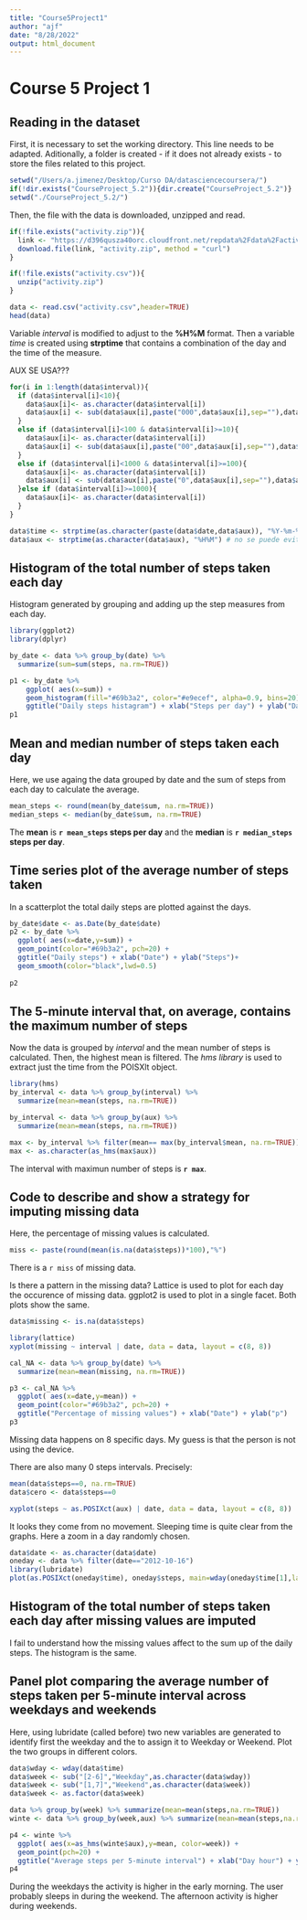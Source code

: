 ```yaml
---
title: "Course5Project1"
author: "ajf"
date: "8/28/2022"
output: html_document
---
```

# Course 5 Project 1

## Reading in the dataset

First, it is necessary to set the working directory. This line needs to be adapted. Aditionally, a folder is created - if it does not already exists - to store the files related to this project.

```r
setwd("/Users/a.jimenez/Desktop/Curso DA/datasciencecoursera/")
if(!dir.exists("CourseProject_5.2")){dir.create("CourseProject_5.2")}
setwd("./CourseProject_5.2/")
```

Then, the file with the data is downloaded, unzipped and read. 

```r
if(!file.exists("activity.zip")){
  link <- "https://d396qusza40orc.cloudfront.net/repdata%2Fdata%2Factivity.zip"
  download.file(link, "activity.zip", method = "curl")
}

if(!file.exists("activity.csv")){
  unzip("activity.zip")
}

data <- read.csv("activity.csv",header=TRUE)
head(data)
```

Variable *interval* is modified to adjust to the **%H%M** format.
Then a variable *time* is created using **strptime** that contains a combination of the day and the time of the measure.

AUX SE USA???

```r
for(i in 1:length(data$interval)){
  if (data$interval[i]<10){
    data$aux[i]<- as.character(data$interval[i])
    data$aux[i] <- sub(data$aux[i],paste("000",data$aux[i],sep=""),data$aux[i])
  }
  else if (data$interval[i]<100 & data$interval[i]>=10){
    data$aux[i]<- as.character(data$interval[i])
    data$aux[i] <- sub(data$aux[i],paste("00",data$aux[i],sep=""),data$aux[i])
  }
  else if (data$interval[i]<1000 & data$interval[i]>=100){
    data$aux[i]<- as.character(data$interval[i])
    data$aux[i] <- sub(data$aux[i],paste("0",data$aux[i],sep=""),data$aux[i])
  }else if (data$interval[i]>=1000){
    data$aux[i]<- as.character(data$interval[i])
  }
}

data$time <- strptime(as.character(paste(data$date,data$aux)), "%Y-%m-%d %H%M")
data$aux <- strptime(as.character(data$aux), "%H%M") # no se puede evitar q añada fecha?
```


## Histogram of the total number of steps taken each day

Histogram generated by grouping and adding up the step measures from each day.

```r
library(ggplot2)
library(dplyr)

by_date <- data %>% group_by(date) %>% 
  summarize(sum=sum(steps, na.rm=TRUE))

p1 <- by_date %>%
    ggplot( aes(x=sum)) +
    geom_histogram(fill="#69b3a2", color="#e9ecef", alpha=0.9, bins=20) +
    ggtitle("Daily steps histagram") + xlab("Steps per day") + ylab("Days")
p1
```


## Mean and median number of steps taken each day

Here, we use againg the data grouped by date and the sum of steps from each day to calculate the average.

```r
mean_steps <- round(mean(by_date$sum, na.rm=TRUE))
median_steps <- median(by_date$sum, na.rm=TRUE)
```

The **mean** is **`r mean_steps` steps per day** and the **median** is **`r median_steps` steps per day**.


## Time series plot of the average number of steps taken

In a scatterplot the total daily steps are plotted against the days.

```r
by_date$date <- as.Date(by_date$date)
p2 <- by_date %>%
  ggplot( aes(x=date,y=sum)) +
  geom_point(color="#69b3a2", pch=20) +
  ggtitle("Daily steps") + xlab("Date") + ylab("Steps")+
  geom_smooth(color="black",lwd=0.5)
  
p2
```


## The 5-minute interval that, on average, contains the maximum number of steps

Now the data is grouped by *interval* and the mean number of steps is calculated. Then, the highest mean is filtered. 
The *hms library* is used to extract just the time from the POISXlt object. 

```r
library(hms)
by_interval <- data %>% group_by(interval) %>% 
  summarize(mean=mean(steps, na.rm=TRUE))

by_interval <- data %>% group_by(aux) %>% 
  summarize(mean=mean(steps, na.rm=TRUE))

max <- by_interval %>% filter(mean== max(by_interval$mean, na.rm=TRUE)) 
max <- as.character(as_hms(max$aux)) 
```

The interval with maximun number of steps is **`r max`**.


## Code to describe and show a strategy for imputing missing data

Here, the percentage of missing values is calculated.

```r
miss <- paste(round(mean(is.na(data$steps))*100),"%")
```

There is a `r miss` of missing data.

Is there a pattern in the missing data?
Lattice is used to plot for each day the occurence of missing data.
ggplot2 is used to plot in a single facet.
Both plots show the same.

```r
data$missing <- is.na(data$steps)

library(lattice)
xyplot(missing ~ interval | date, data = data, layout = c(8, 8))

cal_NA <- data %>% group_by(date) %>% 
  summarize(mean=mean(missing, na.rm=TRUE))

p3 <- cal_NA %>%
  ggplot( aes(x=date,y=mean)) +
  geom_point(color="#69b3a2", pch=20) +
  ggtitle("Percentage of missing values") + xlab("Date") + ylab("p")
p3
```

Missing data happens on 8 specific days. My guess is that the person is not using the device.

There are also many 0 steps intervals. Precisely:
```r
mean(data$steps==0, na.rm=TRUE) 
data$cero <- data$steps==0

xyplot(steps ~ as.POSIXct(aux) | date, data = data, layout = c(8, 8))
```

It looks they come from no movement. Sleeping time is quite clear from the graphs.
Here a zoom in a day randomly chosen. 

```r
data$date <- as.character(data$date)
oneday <- data %>% filter(date=="2012-10-16")
library(lubridate)
plot(as.POSIXct(oneday$time), oneday$steps, main=wday(oneday$time[1],label=TRUE,abbr = FALSE))
```


## Histogram of the total number of steps taken each day after missing values are imputed
I fail to understand how the missing values affect to the sum up of the daily steps.
The histogram is the same. 


## Panel plot comparing the average number of steps taken per 5-minute interval across weekdays and weekends

Here, using lubridate (called before) two new variables are generated to identify first the weekday and the to assign it to Weekday or Weekend.
Plot the two groups in different colors.

```r
data$wday <- wday(data$time)
data$week <- sub("[2-6]","Weekday",as.character(data$wday))
data$week <- sub("[1,7]","Weekend",as.character(data$week))
data$week <- as.factor(data$week)

data %>% group_by(week) %>% summarize(mean=mean(steps,na.rm=TRUE))
winte <- data %>% group_by(week,aux) %>% summarize(mean=mean(steps,na.rm=TRUE))

p4 <- winte %>%
  ggplot( aes(x=as_hms(winte$aux),y=mean, color=week)) +
  geom_point(pch=20) +
  ggtitle("Average steps per 5-minute interval") + xlab("Day hour") + ylab("Steps")
p4
```

During the weekdays the activity is higher in the early morning. The user probably sleeps in during the weekend. The afternoon activity is higher during weekends.



